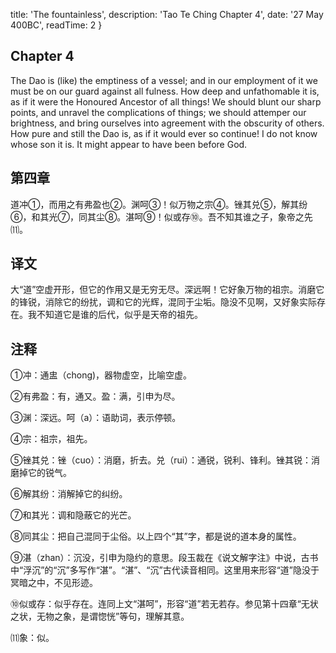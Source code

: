 
  title: 'The fountainless',
  description: 'Tao Te Ching Chapter 4',
  date: '27 May 400BC',
  readTime: 2
}


## Chapter 4

The Dao is (like) the emptiness of a vessel; and in our employment of it we must be on our guard against all fulness. How deep and unfathomable it is, as if it were the Honoured Ancestor of all things! We should blunt our sharp points, and unravel the complications of things; we should attemper our brightness, and bring ourselves into agreement with the obscurity of others. How pure and still the Dao is, as if it would ever so continue! I do not know whose son it is. It might appear to have been before God.

## 第四章

道冲①，而用之有弗盈也②。渊呵③！似万物之宗④。锉其兑⑤，解其纷⑥，和其光⑦，同其尘⑧。湛呵⑨！似或存⑩。吾不知其谁之子，象帝之先⑾。

## 译文

大“道”空虚开形，但它的作用又是无穷无尽。深远啊！它好象万物的祖宗。消磨它的锋锐，消除它的纷扰，调和它的光辉，混同于尘垢。隐没不见啊，又好象实际存在。我不知道它是谁的后代，似乎是天帝的祖先。


## 注释

①冲：通盅（chong)，器物虚空，比喻空虚。

②有弗盈：有，通又。盈：满，引申为尽。

③渊：深远。呵（a）：语助词，表示停顿。

④宗：祖宗，祖先。

⑤锉其兑：锉（cuo）：消磨，折去。兑（rui）：通锐，锐利、锋利。锉其锐：消磨掉它的锐气。

⑥解其纷：消解掉它的纠纷。

⑦和其光：调和隐蔽它的光芒。

⑧同其尘：把自己混同于尘俗。以上四个“其”字，都是说的道本身的属性。

⑨湛（zhan）：沉没，引申为隐约的意思。段玉裁在《说文解字注》中说，古书中“浮沉”的“沉”多写作“湛”。“湛”、“沉”古代读音相同。这里用来形容“道”隐没于冥暗之中，不见形迹。

⑩似或存：似乎存在。连同上文“湛呵”，形容“道”若无若存。参见第十四章“无状之状，无物之象，是谓惚恍”等句，理解其意。

⑾象：似。

